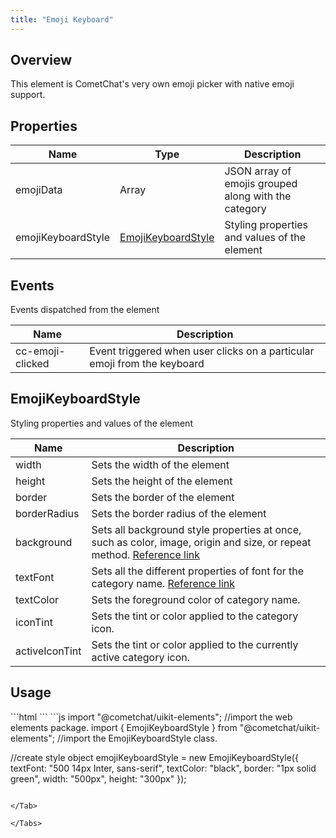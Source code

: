 ```yaml
---
title: "Emoji Keyboard"
---
```


## Overview

This element is CometChat's very own emoji picker with native emoji support.

## Properties

| Name               | Type                                                                         | Description                                          |
| ------------------ | ---------------------------------------------------------------------------- | ---------------------------------------------------- |
| emojiData          | Array                                                                        | JSON array of emojis grouped along with the category |
| emojiKeyboardStyle | [EmojiKeyboardStyle](/ui-kit/angular/emoji-keyboard#emojikeyboardstyle) | Styling properties and values of the element         |

## Events

Events dispatched from the element

| Name             | Description                                                              |
| ---------------- | ------------------------------------------------------------------------ |
| cc-emoji-clicked | Event triggered when user clicks on a particular emoji from the keyboard |

## EmojiKeyboardStyle

Styling properties and values of the element

| Name           | Description                                                                                                                                                                          |
| -------------- | ------------------------------------------------------------------------------------------------------------------------------------------------------------------------------------ |
| width          | Sets the width of the element                                                                                                                                                        |
| height         | Sets the height of the element                                                                                                                                                       |
| border         | Sets the border of the element                                                                                                                                                       |
| borderRadius   | Sets the border radius of the element                                                                                                                                                |
| background     | Sets all background style properties at once, such as color, image, origin and size, or repeat method. [Reference link](https://developer.mozilla.org/en-US/docs/Web/CSS/background) |
| textFont       | Sets all the different properties of font for the category name. [Reference link](https://developer.mozilla.org/en-US/docs/Web/CSS/font)                                             |
| textColor      | Sets the foreground color of category name.                                                                                                                                          |
| iconTint       | Sets the tint or color applied to the category icon.                                                                                                                                 |
| activeIconTint | Sets the tint or color applied to the currently active category icon.                                                                                                                |

## Usage

<Tabs>
<Tab title="HTML">
```html
<cometchat-emoji-keyboard
[emojiKeyboardStyle]="emojiKeyboardStyle"
></cometchat-emoji-keyboard>
```

</Tab>

<Tab title="JavaScript">
```js
import "@cometchat/uikit-elements"; //import the web elements package.
import { EmojiKeyboardStyle } from "@cometchat/uikit-elements"; //import the EmojiKeyboardStyle class.

//create style object
emojiKeyboardStyle = new EmojiKeyboardStyle({
  textFont: "500 14px Inter, sans-serif",
  textColor: "black",
  border: "1px solid green",
  width: "500px",
  height: "300px"
});
```

</Tab>

</Tabs>
